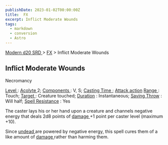 ```yaml
---
publishDate: 2023-01-02T00:00:00Z
title:  FX
excerpt: Inflict Moderate Wounds
tags:
  - markdown
  - conversion
  - Astro
---
```


[ Modern d20 SRD ](/#modernD20) > [ FX](modern-d20-srd-fx-index) > Inflict Moderate Wounds

##  Inflict Moderate Wounds

Necromancy

[ Level ](modern-d20-srd-fx-level) : [ Acolyte ](modern-d20-srd-classes-advanced-acolyte) 2; [ Components ](modern-d20-srd-fx-components) : V, S; [Casting Time ](modern-d20-srd-fx-casting-time) ; [ Attack action](modern-d20-srd-combat-attack-actions) [ Range ](modern-d20-srd-fx-range) :
Touch; [ Target ](modern-d20-srd-fx-target) : Creature touched; [ Duration](modern-d20-srd-fx-duration) : Instantaneous; [ Saving Throw](modern-d20-srd-basics-saving-throws) : Will half; [ Spell Resistance](modern-d20-srd-special-abilities-spell-resistance) : Yes

The caster lays his or her hand upon a creature and channels negative energy
that deals 2d8 points of [ damage ](modern-d20-srd-combat-damage) +1 point per
caster level (maximum +10).

Since [ undead ](modern-d20-srd-creature-types-undead) are powered by negative
energy, this spell cures them of a like amount of [ damage ](modern-d20-srd-combat-damage) rather than harming them.

